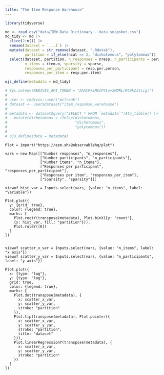 ```yaml
---
title: "The Item Response Warehouse"
---
```


```r
library(tidyverse)

md <- read_csv("data/IRW Data Dictionary - data snapshot.csv")
md_tidy <- md |>
  slice(2:n()) |>
  rename(dataset = `...1`) |>
  mutate(dataset = str_remove(dataset, ".Rdata$"),
         partition = if_else(ncat == 2, "dichotomous", "polytomous")) |>
  select(dataset, partition, n_responses = nresp, n_participants = person.n,
         n_items = item.n, sparsity = sparse,
         responses_per_participant = resp.per.person,
         responses_per_item = resp.per.item)

ojs_define(metadata = md_tidy)
```

```r
# Sys.setenv(REDIVIS_API_TOKEN = "AAACP+iMkCP41u+XMORLrR49kZJtscgl")
# 
# user <- redivis::user("mcfrank")
# dataset <- user$dataset("item_response_warehouse")
# 
# metadata <- dataset$query("SELECT * FROM `metadata`")$to_tibble() |>
#   mutate(dichotomous = ifelse(dichotomous,
#                               "dichotomous",
#                               "polytomous"))
# 
# ojs_define(data = metadata)
```

```ojs
Plot = import("https://esm.sh/@observablehq/plot") 

vars = new Map([["Number responses", "n_responses"],
                ["Number participants", "n_participants"],
                ["Number items", "n_items"],
                ["Responses per participant", "responses_per_participant"],
                ["Responses per item", "responses_per_item"],
                ["Sparsity", "sparsity"]])

viewof hist_var = Inputs.select(vars, {value: "n_items", label: "Variable"})

Plot.plot({
  y: {grid: true},
  color: {legend: true},
  marks: [
    Plot.rectY(transpose(metadata), Plot.binX({y: "count"}, 
    {x: hist_var, fill: "partition"})),
    Plot.ruleY([0])
  ]
})


```

```ojs
viewof scatter_x_var = Inputs.select(vars, {value: "n_items", label: "x axis"})
viewof scatter_y_var = Inputs.select(vars, {value: "n_participants", label: "y axis"})

Plot.plot({
  x: {type: "log"},
  y: {type: "log"},
  grid: true,
  color: {legend: true},
  marks: [
    Plot.dot(transpose(metadata), {
      x: scatter_x_var,
      y: scatter_y_var, 
      stroke: "partition"
    }),
    Plot.tip(transpose(metadata), Plot.pointer({
      x: scatter_x_var,
      y: scatter_y_var,
      stroke: "partition",
      title: "dataset"
    })),
    Plot.linearRegressionY(transpose(metadata), {
      x: scatter_x_var, 
      y: scatter_y_var, 
      stroke: "partition"
    })
  ] 
})
```
